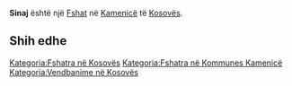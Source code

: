 {{Fshat në Kosovës
 | Emri                = Sinaj
| sqi_D_name = Sinaj
| sqi_D_FULL_NAME_RO = Sinaj
| sqi_D_FULL_NAME_ND_RO = Sinaj
| sqi_D_SORT_NAME_RG = SINAJ
| sqi_D_FULL_NAME_RG = Sinaj
| sqi_D_FULL_NAME_ND_RG = Sinaj
| sqi_V_name = Syne
| sqi_V_FULL_NAME_RO = Syne Synja Sinajë
| sqi_V_FULL_NAME_ND_RO = Syne Synja Sinaje
| sqi_V_SORT_NAME_RG = SYNE SYNJA SINAJE
| sqi_V_FULL_NAME_RG = Syne Synja Sinajë
| sqi_V_FULL_NAME_ND_RG = Syne Synja Sinaje
| srp_N_name = Sinaje
| srp_N_FULL_NAME_RO = Sinaje
| srp_N_FULL_NAME_ND_RO = Sinaje
| srp_N_SORT_NAME_RG = SINAJE
| srp_N_FULL_NAME_RG = Sinaje
| srp_N_FULL_NAME_ND_RG = Sinaje
| srp_NS_name = Синаје
| srp_NS_FULL_NAME_RO = Синаје
| srp_NS_FULL_NAME_ND_RO = Синаје
| srp_NS_SORT_NAME_RG = СИНАЈЕ
| srp_NS_FULL_NAME_RG = Синаје
| srp_NS_FULL_NAME_ND_RG = Синаје
| std_V_name = Sinaja
| std_V_FULL_NAME_RO = Sinaja Sinej
| std_V_FULL_NAME_ND_RO = Sinaja Sinej
| std_V_SORT_NAME_RG = SINAJA SINEJ
| std_V_FULL_NAME_RG = Sinaja Sinej
| std_V_FULL_NAME_ND_RG = Sinaja Sinej

 | Emri (Rasa dhanore) = 
 | Figura              = 
 | Shteti              = Kosovo
 | Komuna              = Kamenicë
 | Kodi postar         = 
 | Sipërfaqja          = 

 | Popullsia           = 

 | Regj. i popullsisë  = 
 | Dend. e popullsisë  = 
 | Faqja zyrtare       = 
 <!--- Koordinatat ----> 
 | Gjerësia            = 42.792778
 | Gjatësia            = 20.528056
 | Lartësia            = 
}}
'''Sinaj''' është një [[Fshat]] në [[Kamenicë]] të [[Kosovës]].

<!-- == Gjeografia == -->
<!-- == Historia == -->
<!-- == Demografia == -->
== Shih edhe ==
{{Komuna Kamenicë}}
{{Kosovo-Administrata-Cung}}

[[Kategoria:Fshatra në Kosovës]]
[[Kategoria:Fshatra në Kommunes Kamenicë]]
[[Kategoria:Vendbanime në Kosovës]]